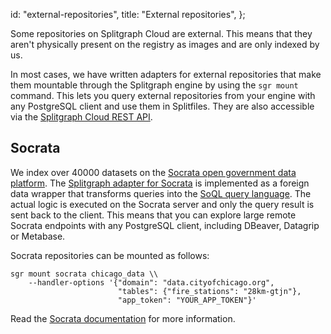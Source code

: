   id: "external-repositories",
  title: "External repositories",
};

Some repositories on Splitgraph Cloud are external. This means that they aren't physically present
on the registry as images and are only indexed by us.

In most cases, we have written adapters for external repositories that make them mountable through
the Splitgraph engine by using the `sgr mount` command. This lets you query external repositories
from your engine with any PostgreSQL client and use them in Splitfiles. They are also accessible
via the [Splitgraph Cloud REST API](./publish-rest-api).

## Socrata

We index over 40000 datasets on the [Socrata open government data platform](https://www.tylertech.com/products/socrata). The [Splitgraph adapter for Socrata](../ingesting-data/socrata) is implemented as a foreign data wrapper that transforms queries
into the [SoQL query language](https://dev.socrata.com/docs/queries/). The actual logic is executed on the Socrata server and only the
query result is sent back to the client. This means that you can explore large remote Socrata
endpoints with any PostgreSQL client, including DBeaver, Datagrip or Metabase.

Socrata repositories can be mounted as follows:

```
sgr mount socrata chicago_data \\
    --handler-options '{"domain": "data.cityofchicago.org",
                        "tables": {"fire_stations": "28km-gtjn"},
                        "app_token": "YOUR_APP_TOKEN"}'
```

Read the [Socrata documentation](../ingesting-data/socrata) for more information.
